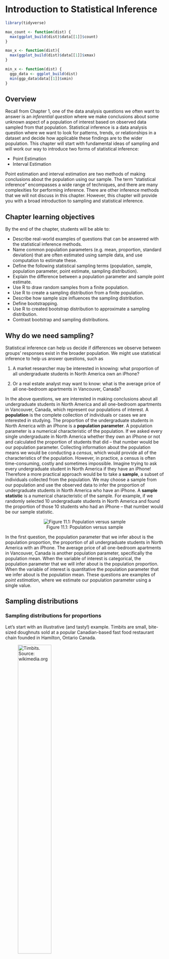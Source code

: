 # Introduction to Statistical Inference {#inference}

```r
library(tidyverse) 

max_count <- function(dist) {
  max(ggplot_build(dist)$data[[1]]$count)
}

max_x <- function(dist){ 
  max(ggplot_build(dist)$data[[1]]$xmax)
}

min_x <- function(dist) {
  ggp_data <- ggplot_build(dist)
  min(ggp_data$data[[1]]$xmin)
}

```
## Overview
Recall from Chapter 1, one of the data analysis questions we often want to answer is an *inferential question* where we make conclusions about some unknown aspect of a population of interest based on observed data sampled from that population. Statistical inference is a data analysis question where we want to look for patterns, trends, or relationships in a dataset and decide how applicable these findings are to the wider population. This chapter will start with fundamental ideas of sampling and will work our way to introduce two forms of statistical inference: 

* Point Estimation  
* Interval Estimation

Point estimation and interval estimation are two methods of making conclusions about the population using our sample. The term "statistical inference" encompasses a wide range of techniques, and there are many complexities for performing inference. There are other inference methods that we will not discuss in this chapter. However, this chapter will provide you with a broad introduction to sampling and statistical inference. 

## Chapter learning objectives 
By the end of the chapter, students will be able to:

* Describe real-world examples of questions that can be answered with the statistical inference methods.
* Name common population parameters (e.g. mean, proportion, standard deviation) that are often estimated using sample data, and use computation to estimate these.
* Define the following statistical sampling terms (population, sample, population parameter, point estimate, sampling distribution).
* Explain the difference between a population parameter and sample point estimate.
* Use R to draw random samples from a finite population.
* Use R to create a sampling distribution from a finite population.
* Describe how sample size influences the sampling distribution.
* Define bootstrapping.
* Use R to created bootstrap distribution to approximate a sampling distribution.
* Contrast bootstrap and sampling distributions.

## Why do we need sampling? 
Statistical inference can help us decide if differences we observe between groups' responses exist in the broader population. We might use statistical inference to help us answer questions, such as

(1) A market researcher may be interested in knowing: what proportion of all undergraduate students in North America own an iPhone? 

(2) Or a real estate analyst may want to know: what is the average price of all one-bedroom apartments in Vancouver, Canada?

In the above questions, we are interested in making conclusions about all undergraduate students in North America and all one-bedroom apartments in Vancouver, Canada, which represent our populations of interest. A **population** is the complete collection of individuals or cases we are interested in studying. The proportion of the undergraduate students in North America with an iPhone is a **population parameter**. A population parameter is a numerical characteristic of the population. If we asked every single undergraduate in North America whether they own an iPhone or not and calculated the proportion of students that did -- that number would be our population parameter. Collecting information about the population means we would be conducting a *census*, which would provide all of the characteristics of the population. However, in practice, a census is often time-consuming, costly and sometimes impossible. Imagine trying to ask every undergraduate student in North America if they have an iPhone! Therefore a more practical approach would be to take a **sample**, a subset of individuals collected from the population. We may choose a sample from our population and use the observed data to infer the proportion of undergraduate students in North America who have an iPhone. A **sample statistic** is a numerical characteristic of the sample. For example, if we randomly selected 10 undergraduate students in North America and found the proportion of those 10 students who had an iPhone -- that number would be our sample statistic. 

<center>
![Figure 11.1: Population versus sample](img/population_vs_sample.svg){}
</center>


In the first question, the population parameter that we infer about is the population proportion, the proportion of all undergraduate students in North America with an iPhone. The average price of all one-bedroom apartments in Vancouver, Canada is another population parameter, specifically the population mean. When the variable of interest is categorical, the population parameter that we will infer about is the population proportion. When the variable of interest is quantitative the population parameter that we infer about is the population mean. These questions are examples of *point estimation*, where we estimate our population parameter using a single value. 

## Sampling distributions

### Sampling distributions for proportions

Let's start with an illustrative (and tasty!) example. Timbits are small, bite-sized doughnuts sold at a popular Canadian-based fast food restaurant chain founded in Hamilton, Ontario Canada.

![Timbits. Source: wikimedia.org](https://upload.wikimedia.org/wikipedia/commons/thumb/7/75/Timbits2.jpg/1600px-Timbits2.jpg){width=50%}

Suppose we want to estimate the true proportion of chocolate doughnuts at Tim Hortons restaurants. In this example, we will make a simulated dataset of timbits. In reality, we rarely have measurements for our entire population. However, in this chapter we will pretend that we do so that we can learn about sampling and estimation. Let's simulate a box of 10,000 timbits. Below we are creating a `tibble()` with id, and the type of timbit, either old fashioned and chocolate as our columns.

```r
library(tidyverse) 
library(ggplot2)
library(infer)
library(gridExtra)
set.seed(1234)
virtual_box <- tibble(timbit_id = seq(1, 10000, by = 1),
                     color = factor(rbinom(10000, 1, 0.63),
                     labels = c("old fashioned", "chocolate")))
head(virtual_box)
```

From our simulated box we can see that the proportion of chocolate timbits is 0.63. This value, 0.63, is our population parameter. In real life, this parameter value is usually unknown, and our aim is to try and estimate it. 
```r
virtual_box %>% 
    group_by(color) %>% 
    summarize(n = n(),
             proportion = n() / 10000)
```

Suppose we buy a box of 40 timbits and count the number of chocolate timbits. Let's take a random sample of size 40 from our timbits population. The function `rep_sample_n` from the `infer` package will allow us to sample. We input the data frame from which to sample and the size of the sample in the arguments `tbl` and `size` respectively below.

```r
samples_1 <- rep_sample_n(tbl = virtual_box, size = 40)
choc_sample_1 <- summarize(samples_1, n = sum(color == "chocolate"),
                                        prop = sum(color == "chocolate") / 40)
choc_sample_1
```
Here we see that the proportion of chocolate timbits in this random sample is `r round(choc_sample_1$prop,2)`. This value, `r round(choc_sample_1$prop,2)`, is our sample statistic and it serves as our estimate of the population proportion. Here we are using a single number from the sample data to estimate our population parameter. So we are doing what's known as **point estimation**.

Imagine we took another random sample of 40 timbits from the population, do you think you would get the exact same proportion? Let's try sampling from the population again.
```r
set.seed(2)
samples_2 <- rep_sample_n(virtual_box, size = 40)
choc_sample_2 <- summarize(samples_2, n = sum(color == "chocolate"),
                                        prop = sum(color == "chocolate") / 40)
choc_sample_2
```
Notice that we get a different value for our statistic this time. The proportion of chocolate timbits in this sample is `r round(choc_sample_2$prop, 2)`. If we were to do this again, another random sample could again give a different result. 

This is what is known as **sampling variability**. Statistics vary from sample to sample due to sampling variability. But just how much should we expect the statistics of our random samples to vary? It will help us to understand the behaviour of our sample statistics to answer this, therefore we will simulate more from our population of timbits to observe this behaviour. 

To do this we will take many random samples, and for each sample calculate the proportion of chocolate timbits. We can then plot the different sample proportions we calculate to see how much we would expect our sample proportions from this population to vary for samples of size 40. Below we are taking samples of size 40 from the population, and then repeating that process 1000 times by specifying the number of samples of size $n$ to take in the `reps` argument.

```r
samples <- rep_sample_n(virtual_box, size = 40, reps = 1000)
head(samples)
tail(samples)
```

Notice the column `replicate` is indicating to us which replicate each timbit belongs to. Since we were doing this 1000 times there are 1000 replicates.

```r
sample_estimates <- samples %>% 
    group_by(replicate) %>% 
    summarise(sample_proportion = sum(color == "chocolate") / 40)
head(sample_estimates)
tail(sample_estimates)
```

```r
sampling_distribution <-  ggplot(sample_estimates, aes(x = sample_proportion)) +
    geom_histogram(fill="#0072B2", color="#e9ecef", binwidth = 0.05) +
    xlab("Sample proportions") 
sampling_distribution
```
The sampling distribution appears to be bell-shaped with one peak. It is centered around `r round(mean(sample_estimates$sample_proportion),1)` and the sample proportions range from about `r round(min(sample_estimates$sample_proportion), 1)` to about `r round(max(sample_estimates$sample_proportion), 1)`. In fact, we could calculate the mean and standard deviation of the sample proportions. 

```r
sample_estimates %>% 
  summarise(mean = mean(sample_proportion), sd = sd(sample_proportion))
```
We notice that the sample proportions are centered around the population proportion value and the standard deviation of the sample proportions is `r round(sd(sample_estimates$sample_proportion), 3)`.

> **Note:** If random samples of size $n$ are taken from a population, $\hat{p}$ will be approximately Normal with mean $p$ and standard deviation $\sqrt{\frac{p(1-p)}{n}}$ as long as the sample size $n$ is large enough such that $np$ and $n(1 - p)$ are at least 10, where $p$ is the population proportion, $\hat{p}$ is the sample proportion and $n$ is the sample size. 


### Sampling distributions for means 
In the previous section our variable of interest, type of timbit, was categorical, and the population parameter that we inferred about was the population proportion. What if we want to infer something about a quantitative variable? If the variable of interest is quantitative the population parameter that we infer about is the population mean. 

Here we will look at an example with Airbnb data. Airbnb is an online marketplace for arranging or offering lodging.  The dataset contains Airbnb listings for Vancouver, Canada in September 2020 from [Inside Airbnb](http://insideairbnb.com/).
Suppose we were interested in estimating the average price per night of all Airbnb rentals in Vancouver, Canada. Let's imagine that we have the population data for all airbnb listings in Vancouver. Remember, in reality, we rarely have measurements for our entire population, however, for this example we will pretend that we do so that we can learn about sampling and estimation for sample means. our data contains an id number, neighbourhood, type of room, the number of people that the rental accommodates, number of bathrooms, bedrooms, and beds and finally the price per night of the listing. 
```r
airbnb <- read_csv("data/listings.csv") %>% 
  select(id, neighbourhood = neighbourhood_cleansed, room_type, accommodates, bathrooms = bathrooms_text, bedrooms, beds,  price) %>% 
  mutate(price = as.numeric(str_remove(price, "[$]"))) %>% 
  na.omit()
airbnb <- airbnb %>% 
  mutate(id = 1:nrow(airbnb))
head(airbnb)
```

We can visualize the population distribution with a histogram. 
```r
population_distribution <-  ggplot(airbnb, aes(x = price)) +
    geom_histogram(fill="#0072B2", color="#e9ecef") +
    xlab("Price per night ($)") 
population_distribution
population_parameters <- airbnb %>% 
    summarize(pop_mean = mean(price),
             pop_sd = sd(price))
population_parameters

mean(airbnb$price)
```
We see that the distribution has peak and is skewed -- most of the listings are less than \$250 per night, but a small proportion of listings cost more than that creating a long tail on the right side of the histogram. Here we can see the population mean is \$`r round(population_parameters$pop_mean,2)` and the population standard deviation is \$`r round(population_parameters$pop_sd, 2)`.

We can take a sample of 20 observations and create a histogram to visualize the distribution and calculate point estimates for the mean and standard deviation.
```r
sample_1 <- airbnb %>% 
    rep_sample_n(20)
head(sample_1)
sample_distribution <- ggplot(sample_1, aes(price)) + 
    geom_histogram(fill="#0072B2", color="#e9ecef") +
    xlab("Price per night ($)") 
sample_distribution
estimates <- sample_1 %>% 
    summarize(sample_mean = mean(price),
             sample_sd = sd(price))
estimates
```
Remember that the population mean was \$`r round(population_parameters$pop_mean,2)` and the population standard deviation was \$`r round(population_parameters$pop_sd,2)`. We see that our point estimates for the mean and standard deviation are \$`r round(estimates$sample_mean, 2)` and  \$`r round(estimates$sample_sd,2)` respectively. So how good was our estimate? Remember in practice, we don't usually have access to population data. If we took another random sample from the population then the value of our statistic may change. So we might want to consider how far an estimate of the parameter could be away from the true population parameter? We might also want to know how often that might occur? Therefore again it will help to investigate the set of all possible values that a statistic could take on. 
```r
samples <- rep_sample_n(airbnb, size = 20, reps = 1500)
head(samples)

sample_estimates <- samples %>% 
    group_by(replicate) %>% 
    summarise(sample_mean = mean(price))
head(sample_estimates)

sampling_distribution_20 <-  ggplot(sample_estimates, aes(x = sample_mean)) +
    geom_histogram(fill="#0072B2", color="#e9ecef") + 
    xlab("Sample mean price per night ($)") 
sampling_distribution_20
```

Here we see that the sampling distribution of the mean has one peak and is bell shaped. Most of the estimates are between about  \$`r round(quantile(sample_estimates$sample_mean)[2], -1)` and \$`r round(quantile(sample_estimates$sample_mean)[4], -1)`.

```r
sample_estimates %>% 
  summarise(mean_of_sample_means = mean(sample_mean))
```
Notice as well that the mean of the sample means is `r round(mean(sample_estimates$sample_mean),2)`. Recall that the population mean was \$`r round(mean(airbnb$price),2)`.
We can compare the distribution of the population, distribution of the sample and the sampling distribution on one graph. 

```r
grid.arrange(population_distribution + ggtitle("Distribution of population"), 
             sample_distribution + ggtitle("Distribution of sample"), 
             sampling_distribution_20 + ggtitle("Sampling distribution of sample mean"), nrow = 3)
```

Can we do better than that? What if we increase the sample size? Again we will take a random sample of a certain size from the population, calculate the the sample mean and then do that repeatedly. You can compare the population distribution and the sampling distributions for samples of size 20, 50 and 100 below. 

```r
## Sampling n = 50 and n = 100 
sample_estimates_50 <- rep_sample_n(airbnb, size = 50, reps = 1500) %>% 
    group_by(replicate) %>% 
    summarise(sample_mean = mean(price))

sample_estimates_100 <- rep_sample_n(airbnb, size = 100, reps = 1500) %>% 
    group_by(replicate) %>% 
    summarise(sample_mean = mean(price))

## Sampling distribution n = 50 
sampling_distribution_50 <-  ggplot(sample_estimates_50, aes(x = sample_mean)) +
    geom_histogram(fill="#0072B2", color="#e9ecef") +
    xlab("Sample mean price per night($)") +
    ggtitle("n = 50") + xlim(min_x(sampling_distribution_20), max_x(sampling_distribution_20))

## Sampling distribution n = 100 
sampling_distribution_100 <-  ggplot(sample_estimates_100, aes(x = sample_mean)) +
    geom_histogram(fill="#0072B2", color="#e9ecef") +
    xlab("Sample mean price per night ($)") +
    ggtitle("n = 100") + xlim(min_x(sampling_distribution_20), max_x(sampling_distribution_20))
```

```r
annotated_population <- population_distribution + 
    geom_vline(xintercept = round(population_parameters$pop_mean,1), col = "red") +
    ggtitle("Population distribution")  + 
    annotate("text", x = max_x(population_distribution), y= max_count(population_distribution), hjust = 1, vjust = 1, 
             label = paste("mean = ", round(population_parameters$pop_mean,1))) +
    annotate("text", x =  max_x(population_distribution), y = max_count(population_distribution), hjust = 1, vjust = 3,
             label = paste("sd = ", round(population_parameters$pop_sd,1)))

annotated_sampling_dist_20 <- sampling_distribution_20 + 
    geom_vline(xintercept = mean(sample_estimates$sample_mean), col = "red") +
    xlim(min_x(sampling_distribution_20), max_x(sampling_distribution_20)) + 
    ggtitle("n = 20") + 
    annotate("text", x = max_x(sampling_distribution_20), y= max_count(sampling_distribution_20), hjust = 1, vjust = 1,
             label = paste("mean = ", round(mean(sample_estimates$sample_mean), 1)))+
    annotate("text", x =  max_x(sampling_distribution_20), y = max_count(sampling_distribution_20), hjust = 1, vjust = 3,
               label = paste("sd = ", round(sd(sample_estimates$sample_mean), 1)))

annotated_sampling_dist_50 <- sampling_distribution_50 + 
    geom_vline(xintercept = mean(sample_estimates_50$sample_mean), col = "red") +
    ## x limits set the same as n = 20 graph, y is this graph 
    annotate("text", x = max_x(sampling_distribution_20), y= max_count(sampling_distribution_50), hjust = 1, vjust = 1,
             label = paste("mean = ", round(mean(sample_estimates_50$sample_mean), 1))) +
    annotate("text", x =  max_x(sampling_distribution_20), y = max_count(sampling_distribution_50), hjust = 1, vjust = 3,
                 label = paste("sd = ", round(sd(sample_estimates_50$sample_mean), 1)))

annotated_sampling_dist_100 <- sampling_distribution_100 + 
    geom_vline(xintercept = mean(sample_estimates_100$sample_mean), col = "red") +
    annotate("text", x =  max_x(sampling_distribution_20), y = max_count(sampling_distribution_100), hjust = 1, vjust = 1,
             label = paste("mean = ", round(mean(sample_estimates_100$sample_mean), 1)))+
    annotate("text", x =  max_x(sampling_distribution_20), y = max_count(sampling_distribution_100), hjust = 1, vjust = 3,
               label = paste("sd = ", round(sd(sample_estimates_100$sample_mean), 1)))

grid.arrange(annotated_population, annotated_sampling_dist_20, annotated_sampling_dist_50, annotated_sampling_dist_100,  nrow = 2, ncol = 2) 
```

What do we notice? The center of the sample mean values are equal to the population mean as indicated by the red vertical line. Also when the sample size increases the sample mean shows less variability, and therefore we get more precise estimates of the population parameter.

> **Note:** If random samples of size $n$ are taken from a population, the sample mean $\bar{x}$ will be approximately Normal with mean $\mu$ and standard deviation $\frac{\sigma}{\sqrt{n}}$ as long as the sample size $n$ is large enough where $\mu$ is the population mean, $\sigma$ is the population standard deviation, $\bar{x}$ is the sample mean and $n$ is the sample size. 

When sampling from a finite population 
Finite population correction 

### Summary
1. A sampling distribution of a statistics is the distribution of the statistic for all possible samples from the same population of a given sample size.
2. The sample means and proportions calculated from samples drawn from populations were centered around the population parameters we were trying to estimate.
3.	The spread of the sampling distribution is related to the sample size. As the sample size increases the spread of the distribution decreases. 
4. The shape of the sampling distribution is bell-shaped with one peak and centered at the population mean or proportion.

## Bootstrapping 
### Bootstrapping Overview 

We saw that our sample mean and sample proportions centered around the population parameter we were trying to estimate.	When we estimate the unknown parameter of interest using a single value we are doing **point estimation**, which is a form of statistical inference. However, we saw above that many of the estimates we take won't be the exact value of the population quantity we are trying to estimate. So what can we do? Perhaps we can give some sort of plausible range of values for the true population parameter rather than just reporting a single value. In the next section, we will learn about **interval estimation** and construct **confidence intervals**. 

We could construct confidence intervals based on information from a sampling distribution. However, we would need certain conditions and assumptions to do so. Another method we could use is called **bootstrapping**, which can be used to construct a bootstrap distribution and confidence interval given certain sample data. Bootstrapping is a procedure where we use data from a single sample from the population to generate a distribution by repeatedly sampling with replacement from our original sample data. In the this section we will explore how to create a bootstrap distribution from a single sample using R.

For a sample of size $n$, the process we will go through is as follows: 

1. Randomly select an observation from the original sample, which was drawn from the population
2. Record the observation's value 
3. Replace that observation
4. Repeat steps 1 - 3 (sampling with replacement) until you have $n$ observations, which form a bootstrap sample
5. Calculate the bootstrap point estimate (e.g., mean, median, proportion, slope, etc.) of the $n$ observations in your bootstrap sample
6. Repeat steps (1) - (5) many times to create a distribution of point estimates (bootstrap distribution)
7. Calculate the plausible range of values around our observed point estimate

### Bootstrapping in R 
Let's continue working with our Airbnb data. Again let's say we are interested in estimating the population mean price per night of all Airbnb listings in Vancouver, Canada. Let's draw a single sample of size `r n` from the population and visualize the distribution of the sample:
```r
one_sample <- airbnb %>% 
    rep_sample_n(40) %>% 
    ungroup() %>% # ungroup the data frame 
    select(price) # drop the replicate column 
head(one_sample)
one_sample_dist <- ggplot(one_sample, aes(price)) + 
    geom_histogram(fill="#0072B2", color="#e9ecef") +
    xlab("Price per night ($)") 
one_sample_dist
```

```r
one_sample_estimates <- one_sample %>% 
    summarise(sample_mean = mean(price))
one_sample_estimates
```
We can see that the distribution of the sample is skewed with a few observations out to the right and the mean of the sample is \$`r round(one_sample_estimates$sample_mean,2)`. Remember in practice, we usually only have one sample from the population. So this sample and estimate is what we have to work with.

Now we do the steps 1 - 5 above to generate a single bootstrap sample in R using the sample that we just took and calculate the bootstrap estimate for that sample. We will use the `rep_sample_n` function as we did when we were creating our sampling distribution. Since we want to sample with replacement we change the argument for `replace` from its default value of `FALSE` to `TRUE`.

```r
boot1 <- one_sample %>%
    rep_sample_n(size = 40, replace = TRUE, reps = 1)
head(boot1)
boot1_dist <- ggplot(boot1, aes(price)) + 
    geom_histogram(fill="#0072B2", color="#e9ecef") +
    xlab("Price per night ($)") +
    ggtitle("Bootstrap distribution")

boot1_dist

summarise(boot1, mean = mean(price))
```
Notice that our bootstrap distribution has a similar shape to the original sample distribution. Though, the shapes of the distributions are similar they are not identical. You'll also notice that the original sample mean and the bootstrap sample mean differ. How might that happen? Remember that we are sampling with replacement from the original sample so we don't end up with exactly the same original sample values again. We are trying to mimic drawing another sample from the population, without actually having to do that.

Let's now take 1500 bootstrap samples from the original sample we drew from the population (`one_sample`)  using `rep_sample_n` and calculate the the means for each of those replicates.
```r
boot1500 <- one_sample %>%
    rep_sample_n(size = 40, replace = TRUE, reps = 1500)
head(boot1500)
tail(boot1500)
boot1500_means <- boot1500 %>% 
  group_by(replicate) %>% 
  summarize(mean = mean(price))
head(boot1500_means)
tail(boot1500_means)
```

Why are we doing this? As mentioned earlier, in reality we typically only have one sample and we can sample from that original sample with replacement (i.e., bootstrapping) many times to create many bootstrap samples. We can then calculate point estimates for each bootstrap sample and create a bootstrap distribution of our point estimates. This bootstrap distribution of our point estimates suggests how we might expect our point estimate to behave if we took another sample.

```r
boot_est_dist <-  ggplot(boot1500_means, aes(x = mean)) +
    geom_histogram(fill="#0072B2", color="#e9ecef") +
    xlab("Sample mean price per night ($)") 
```

Let's compare our bootstrap distribution with a sampling distribution. What do you notice? 
```r

samples <- rep_sample_n(airbnb, size = 40, reps = 1500)

sample_estimates <- samples %>% 
    group_by(replicate) %>% 
    summarise(sample_mean = mean(price))

sampling_dist <-  ggplot(sample_estimates, aes(x = sample_mean)) +
    geom_histogram(fill="#0072B2", color="#e9ecef") +
    xlab("Sample mean price per night (years)")

sampling_dist <- sampling_dist +
  annotate("text", x = max_x(sampling_dist), max_count(sampling_dist), hjust = 1, vjust =1,
           label = paste("mean = ", round(mean(sample_estimates$sample_mean), 1))) + 
  annotate("text", x = max_x(sampling_dist), max_count(sampling_dist), hjust = 1, vjust =3,
           label = paste("sd = ", round(sd(sample_estimates$sample_mean), 1))) + 
  geom_vline(xintercept = mean(sample_estimates$sample_mean), col = "red")

annotated_boot_est_dist <- boot_est_dist + 
  annotate("text", x = max_x(boot_est_dist), max_count(boot_est_dist), hjust = 1, vjust =1,
           label = paste("mean = ", round(mean(boot1500_means$mean), 1))) + 
    annotate("text", x = max_x(boot_est_dist), max_count(boot_est_dist), hjust = 1, vjust =3,
           label = paste("sd = ", round(sd(boot1500_means$mean), 1))) + 
  geom_vline(xintercept = mean(boot1500_means$mean), col = "red")

grid.arrange(sampling_dist + xlim(min_x(sampling_dist), max_x(sampling_dist)) + ggtitle("Sampling distribution"), 
             annotated_boot_est_dist + xlim(min_x(sampling_dist), max_x(boot_est_dist)) + ggtitle("Bootstrap distribution"),
             ncol = 2)
```
First we see how the sampling distribution is centered at \$`r round(mean(airbnb$price),2)`, the population mean value. The sampling is done at random and the estimates are centered at the population mean as we learned in the previous section. However, the bootstrap distribution is centered at \$`r round(mean(boot1500_means$mean), 2)`, which is the original sample's mean price per night. Remember that we are resampling from the original sampling over and over again so we see that the bootstrap distribution is centered at the original sample's mean value. We also notice that the shape and spread of the two distributions are somewhat similar. 


```r
pop_dist <- population_distribution + ggtitle("Population") + xlab("Price") +
  theme(axis.ticks.x = element_blank(),
        axis.text.x = element_blank(), 
        axis.title.y =element_blank(), 
        axis.ticks.y = element_blank(),
        axis.text.y = element_blank())

sam_dist <- one_sample_dist + ggtitle("Sample")+ xlab("Price") +
  theme(axis.ticks.x = element_blank(),
        axis.text.x = element_blank(), 
        axis.title.y =element_blank(), 
        axis.ticks.y = element_blank(),
        axis.text.y = element_blank())
set.seed(2)
boot2 <- one_sample %>%
    rep_sample_n(size = 40, replace = TRUE, reps = 1)

set.seed(3)
boot3 <- one_sample %>%
    rep_sample_n(size = 40, replace = TRUE, reps = 1)

boot1_dist <- boot1_dist + ggtitle("Sample with Replacement") + 
  theme(axis.title.x = element_blank(), 
        axis.ticks.x = element_blank(),
        axis.text.x = element_blank(), 
        axis.title.y =element_blank(), 
        axis.ticks.y = element_blank(),
        axis.text.y = element_blank())
        
boot2_dist <- ggplot(boot2, aes(price)) + 
    geom_histogram(fill="#0072B2", color="#e9ecef") + 
  theme(axis.title.x = element_blank(),
        axis.ticks.x = element_blank(),
        axis.text.x = element_blank(), 
        axis.title.y =element_blank(), 
        axis.ticks.y = element_blank(),
        axis.text.y = element_blank())

boot3_dist <- ggplot(boot3, aes(price)) + 
    geom_histogram(fill="#0072B2", color="#e9ecef") + xlab("Price") +
  theme(axis.ticks.x = element_blank(),
        axis.text.x = element_blank(), 
        axis.title.y =element_blank(), 
        axis.ticks.y = element_blank(),
        axis.text.y = element_blank()) 

bootstrap_dist <- boot_est_dist+ ggtitle("Bootstrap distribution") + xlab("Sample means") + 
    theme(axis.ticks.x = element_blank(),
        axis.text.x = element_blank(), 
        axis.title.y =element_blank(), 
        axis.ticks.y = element_blank(),
        axis.text.y = element_blank()) 

require(grid)
mygb = function(x,y) {
  grid.bezier(x=x, y=y, gp=gpar(fill="black"), 
              arrow=arrow(type="closed", length=unit(2,"mm")))
}

grid.arrange(pop_dist, 
             sam_dist, 
             boot1_dist, 
             boot2_dist, 
             boot3_dist,
             bootstrap_dist,
  widths = c(1, 1, 1, 1, 1),
  layout_matrix = rbind(c(1, NA, 3, NA, 6),
                        c(1, 2, 4, NA, 6),
                        c(1, NA, 5, NA, 6)
)) 
# pop to sample 
mygb(x=c(0.15,0.3,0.3,0.3), y=c(0.8,0.8,0.65,0.65))

# sample to resamples
mygb(x=c(0.35,0.35,0.42,0.42), y=c(0.55,0.55,0.8,0.8))
mygb(x=c(0.35,0.35,0.42,0.42), y=c(0.5,0.5,0.5,0.5))
mygb(x=c(0.35,0.35,0.42,0.42), y=c(0.45,0.45,0.2,0.2))

#resamples to statistics
mygb(x=c(0.6,0.6,0.65,0.65), y=c(0.8,0.8,0.8,0.8))
mygb(x=c(0.6,0.6,0.65,0.65), y=c(0.5,0.5,0.5,0.5))
mygb(x=c(0.6,0.6,0.65,0.65), y=c(0.2,0.2,0.2,0.2))
```

### Using bootstrapping to calculate a plausible range  
Now that we have constructed our bootstrap distribution, let's use it to create a confidence interval for the mean, a range of plausible values for the population mean. Confidence intervals can be set at different levels, common levels are 90\%, 95\% and 99\%. There is a balance between the your level of confidence and the precision of your interval so the confidence level you choose will depend on your application. Suppose we want to construct a 95\% confidence interval using the bootstrap distribution we found earlier.

To calculate a 95% confidence interval using bootstrapping: 

1. Arrange the observations in the bootstrap distribution in ascending order 
2. Find the 2.5\% percentile, the value such that 2.5\% of observations fall below it, and use that as the lower bound of the interval 
3. Find the 97.5\% percentile, the value such that 97.5\% of observations fall below it, and use that as the upper bound of the interval

To do this in R, we can use the `quantile()` function:

```r
bounds <- boot1500_means %>% 
    select(mean) %>% 
    pull() %>% 
    quantile(c(0.025, 0.975))
bounds
```

We're 95\% "confident" that the true population mean price per night of Airbnb listings in Vancouver is between \$`r round(bounds[1],2) ` and \$`r round(bounds[2],2)`. This means if we repeated this process of sampling and constructing confidence intervals more times with more samples, we’d expect 95\% of intervals would contain the true population parameter. 

```r
boot_est_dist + 
  geom_vline(xintercept = bounds, col = "#E69F00", size = 2, linetype = 2) + 
  annotate("text", x = bounds[1], max_count(boot_est_dist), hjust = 0.5, vjust =2,
           label = paste("2.5th percentile =", round(bounds[1], 2))) + 
    annotate("text", x = bounds[2], max_count(boot_est_dist), hjust = 0.5, vjust =2,
           label = paste("97.5th percentile =", round(bounds[2], 2)))
```
Here we notice that our 95\% confidence interval does indeed contain the true population mean value, \$`r round(mean(airbnb$price),2)`\! However, remember that in reality we would not actually know whether our interval captured the true population parameter or not because we usually only have a single sample not the entire population.

## Additional readings

For more about statistical inference and bootstrapping, refer to pages 187-190  
of [Introduction to Statistical Learning with Applications in R](http://www-bcf.usc.edu/~gareth/ISL/ISLR%20Seventh%20Printing.pdf) by Gareth James, Daniela Witten, Trevor Hastie and Robert Tibshirani, and Chapters 7 - 8 of [Modern Dive](https://moderndive.com/) Statistical Inference via Data Science by Chester Ismay and Albert Y. Kim


